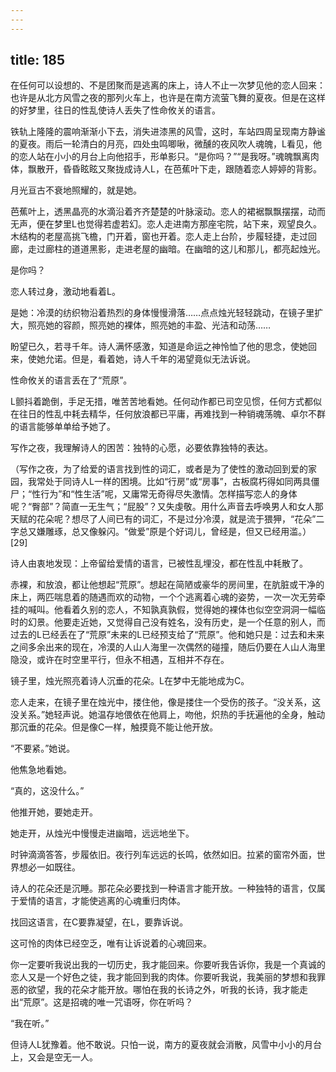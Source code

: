 ```yaml
---
---
---
```

title: 185
---



在任何可以设想的、不是团聚而是逃离的床上，诗人不止一次梦见他的恋人回来：也许是从北方风雪之夜的那列火车上，也许是在南方流萤飞舞的夏夜。但是在这样的好梦里，往日的性乱使诗人丢失了性命攸关的语言。

铁轨上隆隆的震响渐渐小下去，消失进漆黑的风雪，这时，车站四周呈现南方静谧的夏夜。雨后一轮清白的月亮，四处虫鸣唧啾，微醺的夜风吹人魂魄，L看见，他的恋人站在小小的月台上向他招手，形单影只。“是你吗？”“是我呀。”魂魄飘离肉体，飘散开，昏昏眩眩又聚拢成诗人L，在芭蕉叶下走，跟随着恋人婷婷的背影。

月光亘古不衰地照耀的，就是她。

芭蕉叶上，透黑晶亮的水滴沿着齐齐楚楚的叶脉滚动。恋人的裙裾飘飘摆摆，动而无声，便在梦里L也觉得若虚若幻。恋人走进南方那座宅院，站下来，观望良久。木结构的老屋高挑飞檐，门开着，窗也开着。恋人走上台阶，步履轻捷，走过回廊，走过廊柱的道道黑影，走进老屋的幽暗。在幽暗的这儿和那儿，都亮起烛光。

是你吗？

恋人转过身，激动地看着L。

是她：冷漠的纺织物沿着热烈的身体慢慢滑落……点点烛光轻轻跳动，在镜子里扩大，照亮她的容颜，照亮她的裸体，照亮她的丰盈、光洁和动荡……

盼望已久，若寻千年。诗人满怀感激，知道是命运之神怜恤了他的思念，使她回来，使她允诺。但是，看着她，诗人千年的渴望竟似无法诉说。

性命攸关的语言丢在了“荒原”。

L颤抖着跪倒，手足无措，唯苦苦地看她。任何动作都已司空见惯，任何方式都似在往日的性乱中耗去精华，任何放浪都已平庸，再难找到一种销魂荡魄、卓尔不群的语言能够单单给予她了。

写作之夜，我理解诗人的困苦：独特的心愿，必要依靠独特的表达。

（写作之夜，为了给爱的语言找到性的词汇，或者是为了使性的激动回到爱的家园，我常处于同诗人L一样的困境。比如“行房”或“房事”，古板腐朽得如同两具僵尸；“性行为”和“性生活”呢，又庸常无奇得尽失激情。怎样描写恋人的身体呢？“臀部”？简直一无生气；“屁股”？又失虔敬。用什么声音去呼唤男人和女人那天赋的花朵呢？想尽了人间已有的词汇，不是过分冷漠，就是流于猥狎，“花朵”二字总又嫌雕琢，总又像躲闪。“做爱”原是个好词儿，曾经是，但又已经用滥。）[29]

诗人由衷地发现：上帝留给爱情的语言，已被性乱埋没，都在性乱中耗散了。

赤裸，和放浪，都让他想起“荒原”。想起在简陋或豪华的房间里，在肮脏或干净的床上，两匹喘息着的随遇而欢的动物，一个个逃离着心魂的姿势，一次一次无劳牵挂的喊叫。他看着久别的恋人，不知孰真孰假，觉得她的裸体也似空空洞洞一幅临时的幻景。他要走近她，又觉得自己没有姓名，没有历史，是一个任意的别人，而过去的L已经丢在了“荒原”未来的L已经预支给了“荒原”。他和她只是：过去和未来之间多余出来的现在，冷漠的人山人海里一次偶然的碰撞，随后仍要在人山人海里隐没，或许在时空里平行，但永不相遇，互相并不存在。

镜子里，烛光照亮着诗人沉垂的花朵。L在梦中无能地成为C。

恋人走来，在镜子里在烛光中，搂住他，像是搂住一个受伤的孩子。“没关系，这没关系。”她轻声说。她温存地偎依在他肩上，吻他，炽热的手抚遍他的全身，触动那沉垂的花朵。但是像C一样，触摸竟不能让他开放。

“不要紧。”她说。

他焦急地看她。

“真的，这没什么。”

他推开她，要她走开。

她走开，从烛光中慢慢走进幽暗，远远地坐下。

时钟滴滴答答，步履依旧。夜行列车远远的长鸣，依然如旧。拉紧的窗帘外面，世界想必一如既往。

诗人的花朵还是沉睡。那花朵必要找到一种语言才能开放。一种独特的语言，仅属于爱情的语言，才能使逃离的心魂重归肉体。

找回这语言，在C要靠凝望，在L，要靠诉说。

这可怜的肉体已经空乏，唯有让诉说着的心魂回来。

你一定要听我说出我的一切历史，我才能回来。你要听我告诉你，我是一个真诚的恋人又是一个好色之徒，我才能回到我的肉体。你要听我说，我美丽的梦想和我罪恶的欲望，我的花朵才能开放。哪怕在我的长诗之外，听我的长诗，我才能走出“荒原”。这是招魂的唯一咒语呀，你在听吗？

“我在听。”

但诗人L犹豫着。他不敢说。只怕一说，南方的夏夜就会消散，风雪中小小的月台上，又会是空无一人。
